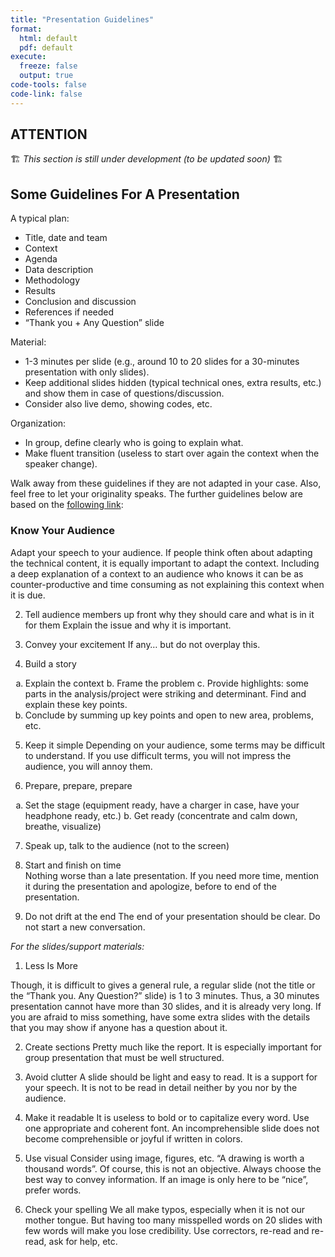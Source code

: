 ```yaml
---
title: "Presentation Guidelines"
format: 
  html: default
  pdf: default
execute: 
  freeze: false
  output: true
code-tools: false
code-link: false
---
```


::: {.callout-important}
## ATTENTION
🏗 *This section is still under development (to be updated soon)* 🏗
:::

## Some Guidelines For A Presentation

A typical plan: 

- Title, date and team 
- Context 
- Agenda  
- Data description 
- Methodology 
- Results 
- Conclusion and discussion 
- References if needed 
- "Thank you + Any Question" slide 

Material:

- 1-3 minutes per slide (e.g., around 10 to 20 slides for a 30-minutes presentation with only slides). 
- Keep additional slides hidden (typical technical ones, extra results, etc.) and show them in case of questions/discussion. 
- Consider also live demo, showing codes, etc.  
 
Organization: 

- In group, define clearly who is going to explain what.  
- Make fluent transition (useless to start over again the context when the speaker change). 

Walk away from these guidelines if they are not adapted in your case. Also, feel free to let your originality speaks. The further guidelines below are based on the [following link](https://www.elsevier.com/connect/how-to-give-a-dynamicscientific-presentation):

### Know Your Audience

Adapt your speech to your audience. If people think often about adapting the technical content, it is equally important to adapt the context. Including a deep explanation of a context to an audience who knows it can be as counter-productive and time consuming as not explaining this context when it is due. 

2. Tell audience members up front why they should care and what is in it for them Explain the issue and why it is important. 

3. Convey your excitement If any… but do not overplay this. 

4. Build a story 
a. Explain the context b. Frame the problem c. Provide highlights: some parts in the analysis/project were striking and determinant. Find 
and explain these key points. 
d. Conclude by summing up key points and open to new area, problems, etc. 
 
5. Keep it simple Depending on your audience, some terms may be difficult to understand. If you use difficult terms, you will not impress the audience, you will annoy them. 

6. Prepare, prepare, prepare 
a. Set the stage (equipment ready, have a charger in case, have your headphone ready, etc.) b. Get ready (concentrate and calm down, breathe, visualize) 
 

7. Speak up, talk to the audience (not to the screen) 
 

8. Start and finish on time  
Nothing worse than a late presentation. If you need more time, mention it during the presentation and apologize, before to end of the presentation. 

9. Do not drift at the end The end of your presentation should be clear. Do not start a new conversation. 


*For the slides/support materials:*

1. Less Is More

Though, it is difficult to gives a general rule, a regular slide (not the title or the "Thank you. Any Question?" 
slide) is 1 to 3 minutes. Thus, a 30 minutes presentation cannot have more than 30 slides, and it is already very long. If you are afraid to miss something, have some extra slides with the details that you may show if anyone has a question about it. 

2. Create sections Pretty much like the report. It is especially important for group presentation that must be well structured. 

3. Avoid clutter 
A slide should be light and easy to read. It is a support for your speech. It is not to be read in detail neither by you nor by the audience. 

4. Make it readable 
It is useless to bold or to capitalize every word. Use one appropriate and coherent font. An incomprehensible slide does not become comprehensible or joyful if written in colors. 

5. Use visual Consider using image, figures, etc. "A drawing is worth a thousand words". Of course, this is not an objective. Always choose the best way to convey information. If an image is only here to be "nice", prefer words. 

6. Check your spelling 
We all make typos, especially when it is not our mother tongue. But having too many misspelled words on 20 slides with few words will make you lose credibility. Use correctors, re-read and re-read, ask for help, etc. 